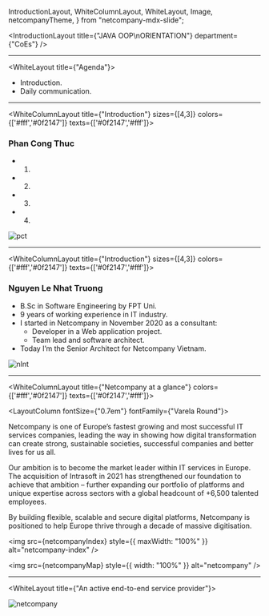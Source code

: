   IntroductionLayout,
  WhiteColumnLayout,
  WhiteLayout,
  Image,
  netcompanyTheme,
} from "netcompany-mdx-slide";


<Head>
  <title>JAVA OOP ORIENTATION</title>
  <link rel="preconnect" href="https://fonts.googleapis.com" />
  <link rel="preconnect" href="https://fonts.gstatic.com" crossorigin />
  <link
    href="https://fonts.googleapis.com/css2?family=M+PLUS+Rounded+1c:wght@800;900&family=Nunito&family=Varela+Round&display=swap"
    rel="stylesheet"
  />
</Head>

<IntroductionLayout title={"JAVA OOP\nORIENTATION"} department={"CoEs"} />

---

<WhiteLayout title={"Agenda"}>

- Introduction.
- Daily communication.

</WhiteLayout>

---

<WhiteColumnLayout title={"Introduction"} sizes={[4,3]} colors={['#fff','#0f2147']} texts={['#0f2147','#fff']}>

<LayoutColumn>

### Phan Cong Thuc

- 1.
- 2.
- 3.
- 4.

</LayoutColumn>
<LayoutColumn>

<img src={pctImage} alt="pct" />

</LayoutColumn>

</WhiteColumnLayout>

---

<WhiteColumnLayout title={"Introduction"} sizes={[4,3]} colors={['#fff','#0f2147']} texts={['#0f2147','#fff']}>

<LayoutColumn>

### Nguyen Le Nhat Truong

- B.Sc in Software Engineering by FPT Uni.
- 9 years of working experience in IT industry.
- I started in Netcompany in November 2020 as a consultant:
  - Developer in a Web application project.
  - Team lead and software architect.
- Today I’m the Senior Architect for Netcompany Vietnam.

</LayoutColumn>
<LayoutColumn>

<img src={nlntImage} alt="nlnt" />

</LayoutColumn>

</WhiteColumnLayout>

---

<WhiteColumnLayout title={"Netcompany at a glance"} colors={['#fff','#0f2147']} texts={['#0f2147','#fff']}>

<LayoutColumn fontSize={"0.7em"} fontFamily={"Varela Round"}>

Netcompany is one of Europe’s fastest growing and most successful IT services companies, leading the way in showing how digital transformation can create strong, sustainable societies, successful companies and better lives for us all.

Our ambition is to become the market leader within IT services in Europe. The acquisition of Intrasoft in 2021 has strengthened our foundation to achieve that ambition – further expanding our portfolio of platforms and unique expertise across sectors with a global headcount of +6,500 talented employees.

By building flexible, scalable and secure digital platforms, Netcompany is positioned to help Europe thrive through a decade of massive digitisation.

<img
  src={netcompanyIndex}
  style={{ maxWidth: "100%" }}
  alt="netcompany-index"
/>

</LayoutColumn>
<LayoutColumn>

<img src={netcompanyMap} style={{ width: "100%" }} alt="netcompany" />

</LayoutColumn>

</WhiteColumnLayout>

---

<WhiteLayout title={"An active end-to-end service provider"}>

<div
  style={{
    display: "flex",
    justifyContent: "center",
    alignItems: "center",
    flex: 1,
  }}
>
  <img src={netcompanyService} style={{ width: "100%" }} alt="netcompany" />
</div>

</WhiteLayout>
